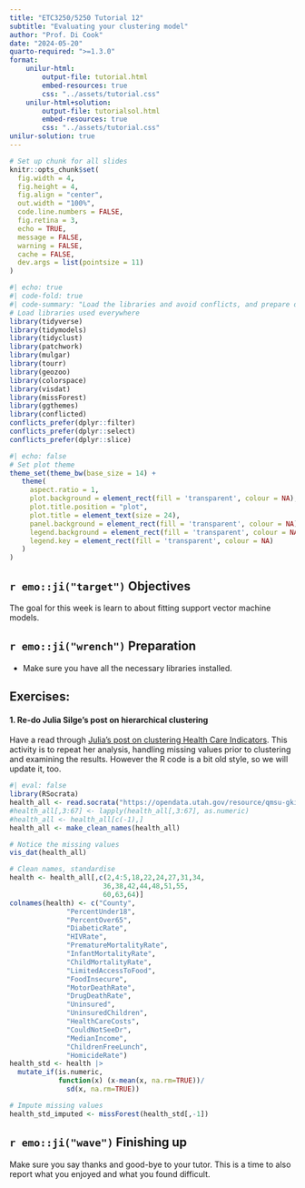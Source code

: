 ```yaml
---
title: "ETC3250/5250 Tutorial 12"
subtitle: "Evaluating your clustering model"
author: "Prof. Di Cook"
date: "2024-05-20"
quarto-required: ">=1.3.0"
format:
    unilur-html:
        output-file: tutorial.html
        embed-resources: true
        css: "../assets/tutorial.css"
    unilur-html+solution:
        output-file: tutorialsol.html
        embed-resources: true
        css: "../assets/tutorial.css"
unilur-solution: true
---
```


```r
# Set up chunk for all slides
knitr::opts_chunk$set(
  fig.width = 4,
  fig.height = 4,
  fig.align = "center",
  out.width = "100%",
  code.line.numbers = FALSE,
  fig.retina = 3,
  echo = TRUE,
  message = FALSE,
  warning = FALSE,
  cache = FALSE,
  dev.args = list(pointsize = 11)
)
```

```r
#| echo: true
#| code-fold: true
#| code-summary: "Load the libraries and avoid conflicts, and prepare data"
# Load libraries used everywhere
library(tidyverse)
library(tidymodels)
library(tidyclust)
library(patchwork)
library(mulgar)
library(tourr)
library(geozoo)
library(colorspace)
library(visdat)
library(missForest)
library(ggthemes)
library(conflicted)
conflicts_prefer(dplyr::filter)
conflicts_prefer(dplyr::select)
conflicts_prefer(dplyr::slice)
```

```r
#| echo: false
# Set plot theme
theme_set(theme_bw(base_size = 14) +
   theme(
     aspect.ratio = 1,
     plot.background = element_rect(fill = 'transparent', colour = NA),
     plot.title.position = "plot",
     plot.title = element_text(size = 24),
     panel.background = element_rect(fill = 'transparent', colour = NA),
     legend.background = element_rect(fill = 'transparent', colour = NA),
     legend.key = element_rect(fill = 'transparent', colour = NA)
   )
)

```

## `r emo::ji("target")` Objectives

The goal for this week is learn to about fitting support vector machine models. 

## `r emo::ji("wrench")` Preparation 

- Make sure you have all the necessary libraries installed. 

## Exercises: 




#### 1. Re-do Julia Silge's post on hierarchical clustering

Have a read through [Julia's post on clustering Health Care Indicators](https://juliasilge.com/blog/health-care-indicators/). This activity is to repeat her analysis, handling missing values prior to clustering and examining the results. However the R code is a bit old style, so we will update it, too.


```r
#| eval: false
library(RSocrata)
health_all <- read.socrata("https://opendata.utah.gov/resource/qmsu-gki4.csv")
#health_all[,3:67] <- lapply(health_all[,3:67], as.numeric)
#health_all <- health_all[c(-1),]
health_all <- make_clean_names(health_all)

# Notice the missing values
vis_dat(health_all)

# Clean names, standardise
health <- health_all[,c(2,4:5,18,22,24,27,31,34,
                       36,38,42,44,48,51,55,
                       60,63,64)]
colnames(health) <- c("County", 
              "PercentUnder18",
              "PercentOver65",
              "DiabeticRate", 
              "HIVRate",
              "PrematureMortalityRate",
              "InfantMortalityRate",
              "ChildMortalityRate",
              "LimitedAccessToFood",
              "FoodInsecure", 
              "MotorDeathRate",
              "DrugDeathRate",
              "Uninsured", 
              "UninsuredChildren",
              "HealthCareCosts", 
              "CouldNotSeeDr",
              "MedianIncome",
              "ChildrenFreeLunch",
              "HomicideRate")
health_std <- health |>
  mutate_if(is.numeric, 
            function(x) (x-mean(x, na.rm=TRUE))/
              sd(x, na.rm=TRUE))

# Impute missing values
health_std_imputed <- missForest(health_std[,-1])
```


## `r emo::ji("wave")` Finishing up

Make sure you say thanks and good-bye to your tutor. This is a time to also report what you enjoyed and what you found difficult.
